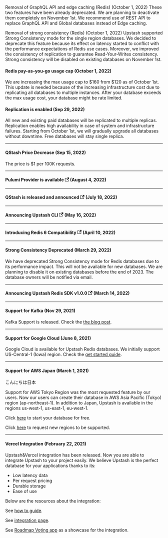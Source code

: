 Removal of GraphQL API and edge caching (Redis) (October 1, 2022) These two
features have been already deprecated. We are planning to deactivate them
completely on November 1st. We recommend use of REST API to replace GraphQL API
and Global databases instead of Edge caching.

Removal of strong consistency (Redis) (October 1, 2022) Upstash supported Strong
Consistency mode for the single region databases. We decided to deprecate this
feature because its effect on latency started to conflict with the performance
expectations of Redis use cases. Moreover, we improved the consistency of
replication to guarantee Read-Your-Writes consistency. Strong consistency will
be disabled on existing databases on November 1st.

#### Redis pay-as-you-go usage cap (October 1, 2022)

We are increasing the max usage cap to $160 from $120 as of October 1st. This
update is needed because of the increasing infrastructure cost due to
replicating all databases to multiple instances. After your database exceeds the
max usage cost, your database might be rate limited.

#### Replication is enabled (Sep 29, 2022)

All new and existing paid databases will be replicated to multiple replicas.
Replication enables high availability in case of system and infrastructure
failures. Starting from October 1st, we will gradually upgrade all databases
without downtime. Free databases will stay single replica.

<hr/>

#### QStash Price Decrease (Sep 15, 2022)

The price is $1 per 100K requests.

<hr/>

#### Pulumi Provider is available [<svg width="13.5" height="13.5" aria-hidden="true" viewBox="0 0 24 24" class="iconExternalLink_nPIU"><path fill="currentColor" d="M21 13v10h-21v-19h12v2h-10v15h17v-8h2zm3-12h-10.988l4.035 4-6.977 7.07 2.828 2.828 6.977-7.07 4.125 4.172v-11z"></path></svg>](https://upstash.com/blog/upstash-pulumi-provider) (August 4, 2022)

<hr/>

#### QStash is released and announced [<svg width="13.5" height="13.5" aria-hidden="true" viewBox="0 0 24 24" class="iconExternalLink_nPIU"><path fill="currentColor" d="M21 13v10h-21v-19h12v2h-10v15h17v-8h2zm3-12h-10.988l4.035 4-6.977 7.07 2.828 2.828 6.977-7.07 4.125 4.172v-11z"></path></svg>](https://upstash.com/blog/qstash-announcement) (July 18, 2022)

<hr/>

#### Announcing Upstash CLI [<svg width="13.5" height="13.5" aria-hidden="true" viewBox="0 0 24 24" class="iconExternalLink_nPIU"><path fill="currentColor" d="M21 13v10h-21v-19h12v2h-10v15h17v-8h2zm3-12h-10.988l4.035 4-6.977 7.07 2.828 2.828 6.977-7.07 4.125 4.172v-11z"></path></svg>](https://upstash.com/blog/upstash-cli) (May 16, 2022)

<hr/>

#### Introducing Redis 6 Compatibility [<svg width="13.5" height="13.5" aria-hidden="true" viewBox="0 0 24 24" class="iconExternalLink_nPIU"><path fill="currentColor" d="M21 13v10h-21v-19h12v2h-10v15h17v-8h2zm3-12h-10.988l4.035 4-6.977 7.07 2.828 2.828 6.977-7.07 4.125 4.172v-11z"></path></svg>](https://upstash.com/blog/redis-6) (April 10, 2022)

<hr/>

#### Strong Consistency Deprecated (March 29, 2022)

We have deprecated Strong Consistency mode for Redis databases due to its
performance impact. This will not be available for new databases. We are
planning to disable it on existing databases before the end of 2023. The
database owners will be notified via email.

<hr/>

#### Announcing Upstash Redis SDK v1.0.0 [<svg width="13.5" height="13.5" aria-hidden="true" viewBox="0 0 24 24" class="iconExternalLink_nPIU"><path fill="currentColor" d="M21 13v10h-21v-19h12v2h-10v15h17v-8h2zm3-12h-10.988l4.035 4-6.977 7.07 2.828 2.828 6.977-7.07 4.125 4.172v-11z"></path></svg>](https://upstash.com/blog/upstash-redis-sdk-v1) (March 14, 2022)

<hr/>

#### Support for Kafka (Nov 29, 2021)

Kafka Support is released. Check the
[the blog post](https://blog.upstash.com/serverless-kafka-launch).

<hr/>

#### Support for Google Cloud (June 8, 2021)

Google Cloud is available for Upstash Redis databases. We initially support
US-Central-1 (Iowa) region. Check the
[get started guide](https://docs.upstash.com/redis/howto/getstartedgooglecloudfunctions).

<hr/>

#### Support for AWS Japan (March 1, 2021)

こんにちは日本

Support for AWS Tokyo Region was the most requested feature by our users. Now
our users can create their database in AWS Asia Pacific (Tokyo) region
(ap-northeast-1). In addition to Japan, Upstash is available in the regions
us-west-1, us-east-1, eu-west-1.

Click [here](https://console.upstash.com) to start your database for free.

Click [here](https://roadmap.upstash.com) to request new regions to be
supported.

<hr/>

#### Vercel Integration (February 22, 2021)

Upstash&Vercel integration has been released. Now you are able to integrate
Upstash to your project easily. We believe Upstash is the perfect database for
your applications thanks to its:

- Low latency data
- Per request pricing
- Durable storage
- Ease of use

Below are the resources about the integration:

See [how to guide](https://docs.upstash.com/redis/howto/vercelintegration).

See [integration page](https://vercel.com/integrations/upstash).

See
[Roadmap Voting app](https://github.com/upstash/serverless-tutorials/tree/master/roadmap-voting-app)
as a showcase for the integration.
